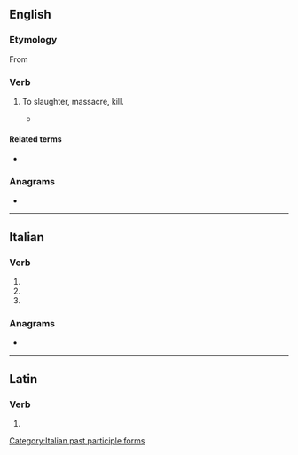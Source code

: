 ==English==

===Etymology===
From {{etyl|la|en}} {{m|la|trucido}}

===Verb===
{{en-verb|trucidat}}

# {{lb|en|hapax legomenon|obsolete}} To slaughter, massacre, kill.
#* {{quote-book|en|year=1815|passage=even Marat and Robespierre considered themselves as denouncing, and '''trucidating''' only the enemies of the republic.|title=Modern Chivalry: Containing the Adventures of a Captain and Teague O'Regan|author={{w|Hugh Henry Brackenridge}}|url=https://books.google.com.au/books?id=wiMwAAAAYAAJ&pg=PA184&dq=trucidating+-trucidate&hl=en&sa=X&ved=0ahUKEwjdtrG0xtvUAhUKWbwKHRPuCx0Q6AEIODAE#v=onepage&q=trucidating%20-trucidate&f=false}}

====Related terms====
* {{l|en|trucidation}}

===Anagrams===
* {{anagrams|en|a=acdeirttu|dictature|urticated}}

----

==Italian==

===Verb===
{{head|it|verb form}}

# {{inflection of|it|trucidare||2|p|pres|indc}}
# {{inflection of|it|trucidare||2|p|impr}}
# {{feminine plural of|it|trucidato}}

===Anagrams===
* {{l|it|decurtati}}

[[Category:Italian past participle forms]]

----

==Latin==

===Verb===
{{la-verb-form|trucīdāte}}

# {{inflection of|la|trucīdō||2|p|pres|actv|impr}}